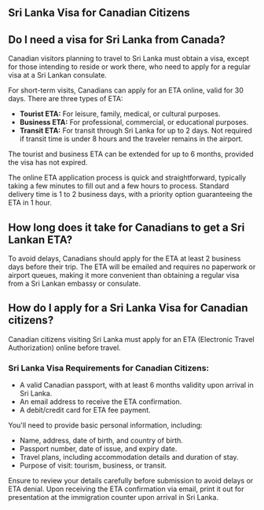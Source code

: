 ## Sri Lanka Visa for Canadian Citizens

## Do I need a visa for Sri Lanka from Canada?

Canadian visitors planning to travel to Sri Lanka must obtain a visa, except for those intending to reside or work there, who need to apply for a regular visa at a Sri Lankan consulate.

For short-term visits, Canadians can apply for an ETA online, valid for 30 days. There are three types of ETA:

- **Tourist ETA:** For leisure, family, medical, or cultural purposes.
- **Business ETA:** For professional, commercial, or educational purposes.
- **Transit ETA:** For transit through Sri Lanka for up to 2 days. Not required if transit time is under 8 hours and the traveler remains in the airport.

The tourist and business ETA can be extended for up to 6 months, provided the visa has not expired.

The online ETA application process is quick and straightforward, typically taking a few minutes to fill out and a few hours to process. Standard delivery time is 1 to 2 business days, with a priority option guaranteeing the ETA in 1 hour.

## How long does it take for Canadians to get a Sri Lankan ETA?

To avoid delays, Canadians should apply for the ETA at least 2 business days before their trip. The ETA will be emailed and requires no paperwork or airport queues, making it more convenient than obtaining a regular visa from a Sri Lankan embassy or consulate.

## How do I apply for a Sri Lanka Visa for Canadian citizens?

Canadian citizens visiting Sri Lanka must apply for an ETA (Electronic Travel Authorization) online before travel.

### Sri Lanka Visa Requirements for Canadian Citizens:

- A valid Canadian passport, with at least 6 months validity upon arrival in Sri Lanka.
- An email address to receive the ETA confirmation.
- A debit/credit card for ETA fee payment.

You'll need to provide basic personal information, including:

- Name, address, date of birth, and country of birth.
- Passport number, date of issue, and expiry date.
- Travel plans, including accommodation details and duration of stay.
- Purpose of visit: tourism, business, or transit.

Ensure to review your details carefully before submission to avoid delays or ETA denial. Upon receiving the ETA confirmation via email, print it out for presentation at the immigration counter upon arrival in Sri Lanka.
